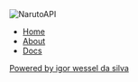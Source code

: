 
<div className={styles.container}>
<Head>
<title>NarutoAPI</title>
</Head>

<main className={styles.main}>
  <img src="/naruto_api_logo.png" alt="NarutoAPI" />
  <nav>
    <ul className={styles.navbar}>
      <li>
        <a href="#">Home</a>
      </li>
      <li>
        <a href="#">About</a>
      </li>
      <li>
        <a href="#">Docs</a>
      </li>
    </ul>
  </nav>
  <div></div>
</main>

<footer className={styles.footer}>
  <a
    href="https://vercel.com?utm_source=create-next-app&utm_medium=default-template&utm_campaign=create-next-app"
    target="_blank"
    rel="noopener noreferrer"
  >
    Powered by igor wessel da silva
  </a>
</footer>

</div>
